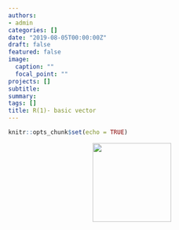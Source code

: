 ```yaml
---
authors:
- admin
categories: []
date: "2019-08-05T00:00:00Z"
draft: false
featured: false
image:
  caption: ""
  focal_point: ""
projects: []
subtitle: 
summary: 
tags: []
title: R(1)- basic vector
---
```


```r
knitr::opts_chunk$set(echo = TRUE)
```
<img src="https://d33wubrfki0l68.cloudfront.net/bd90c87ac98708b1731c92900f2f53ec6a71edaf/ce375/diagrams/name-value/binding-1.png" width="160" style="display: block; margin: auto;">
```r

```

